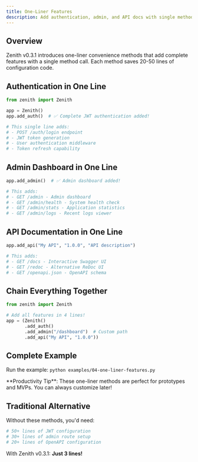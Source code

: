 ```yaml
---
title: One-Liner Features
description: Add authentication, admin, and API docs with single method calls
---
```



## Overview

Zenith v0.3.1 introduces one-liner convenience methods that add complete features with a single method call. Each method saves 20-50 lines of configuration code.

## Authentication in One Line

```python
from zenith import Zenith

app = Zenith()
app.add_auth()  # ✅ Complete JWT authentication added!

# This single line adds:
# - POST /auth/login endpoint
# - JWT token generation
# - User authentication middleware
# - Token refresh capability
```

## Admin Dashboard in One Line

```python
app.add_admin()  # ✅ Admin dashboard added!

# This adds:
# - GET /admin - Admin dashboard
# - GET /admin/health - System health check
# - GET /admin/stats - Application statistics
# - GET /admin/logs - Recent logs viewer
```

## API Documentation in One Line

```python
app.add_api("My API", "1.0.0", "API description")

# This adds:
# - GET /docs - Interactive Swagger UI
# - GET /redoc - Alternative ReDoc UI
# - GET /openapi.json - OpenAPI schema
```

## Chain Everything Together

```python
from zenith import Zenith

# Add all features in 4 lines!
app = (Zenith()
       .add_auth()
       .add_admin("/dashboard")  # Custom path
       .add_api("My API", "1.0.0"))
```

## Complete Example

Run the example: `python examples/04-one-liner-features.py`

<Aside type="tip">
  **Productivity Tip**: These one-liner methods are perfect for prototypes and MVPs. You can always customize later!
</Aside>

## Traditional Alternative

Without these methods, you'd need:

```python
# 50+ lines of JWT configuration
# 30+ lines of admin route setup
# 20+ lines of OpenAPI configuration
```

With Zenith v0.3.1: **Just 3 lines!**
